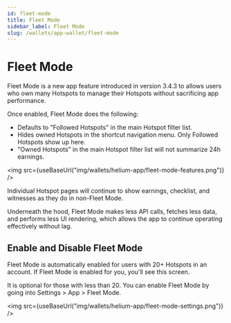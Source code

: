 ```yaml
---
id: fleet-mode
title: Fleet Mode
sidebar_label: Fleet Mode
slug: /wallets/app-wallet/fleet-mode
---
```




# Fleet Mode

Fleet Mode is a new app feature introduced in version 3.4.3 to allows users who own many Hotspots to manage their Hotspots without sacrificing app performance.

Once enabled, Fleet Mode does the following:

* Defaults to "Followed Hotspots" in the main Hotspot filter list.
* Hides owned Hotspots in the shortcut navigation menu. Only Followed Hotspots show up here.
* "Owned Hotspots" in the main Hotspot filter list will not summarize 24h earnings.

<img src={useBaseUrl("img/wallets/helium-app/fleet-mode-features.png")} />

Individual Hotspot pages will continue to show earnings, checklist, and witnesses as they do in non-Fleet Mode.

Underneath the hood, Fleet Mode makes less API calls, fetches less data, and performs less UI rendering, which allows the app to continue operating effectively without lag.

## Enable and Disable Fleet Mode
Fleet Mode is automatically enabled for users with 20+ Hotspots in an account. If Fleet Mode is enabled for you, you'll see this screen.

It is optional for those with less than 20. You can enable Fleet Mode by going into Settings > App > Fleet Mode.

<img src={useBaseUrl("img/wallets/helium-app/fleet-mode-settings.png")} />


